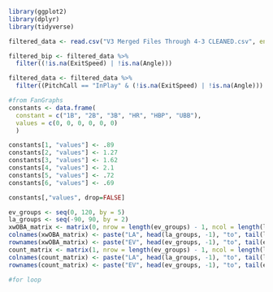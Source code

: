 ```r
library(ggplot2)
library(dplyr)
library(tidyverse)

filtered_data <- read.csv("V3 Merged Files Through 4-3 CLEANED.csv", encoding = "UTF-8") %>% select(Date, PitcherId, PitcherThrows, BatterId, BatterSide, KorBB, PlayResult, PitchCall, AutoHitType, HitType, OutsOnPlay, RunsScored, ExitSpeed, Angle, Direction, Distance, Barrel, Strikes)

filtered_bip <- filtered_data %>%
  filter((!is.na(ExitSpeed) | !is.na(Angle)))

filtered_data <- filtered_data %>%
  filter((PitchCall == "InPlay" & (!is.na(ExitSpeed) | !is.na(Angle))) | PlayResult=="Undefined")

```

```r
#from FanGraphs
constants <- data.frame(
  constant = c("1B", "2B", "3B", "HR", "HBP", "UBB"),
  values = c(0, 0, 0, 0, 0, 0) 
  )

constants[1, "values"] <- .89
constants[2, "values"] <- 1.27
constants[3, "values"] <- 1.62
constants[4, "values"] <- 2.1
constants[5, "values"] <- .72
constants[6, "values"] <- .69

constants[,"values", drop=FALSE]
```

```r
ev_groups <- seq(0, 120, by = 5)  
la_groups <- seq(-90, 90, by = 2) 
xwOBA_matrix <- matrix(0, nrow = length(ev_groups) - 1, ncol = length(la_groups) - 1)
colnames(xwOBA_matrix) <- paste("LA", head(la_groups, -1), "to", tail(la_groups, -1), sep = "_")
rownames(xwOBA_matrix) <- paste("EV", head(ev_groups, -1), "to", tail(ev_groups, -1), sep = "_")
count_matrix <- matrix(1, nrow = length(ev_groups) - 1, ncol = length(la_groups) - 1)
colnames(count_matrix) <- paste("LA", head(la_groups, -1), "to", tail(la_groups, -1), sep = "_")
rownames(count_matrix) <- paste("EV", head(ev_groups, -1), "to", tail(ev_groups, -1), sep = "_")
```

```r
#for loop
```
